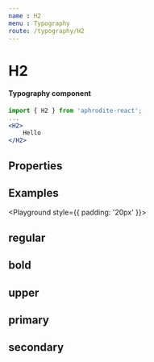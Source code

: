 ```yaml
---
name : H2
menu : Typography
route: /typography/H2
---
```



# H2
#### Typography component

```jsx
import { H2 } from 'aphrodite-react';
...
<H2>
    Hello
</H2>
```

## Properties
<PropsTable of={H2} />

## Examples
<Playground style={{ padding: '20px' }}>
    <Row horizontal="center">
        <Col xs={6} sm={4}>
            <H2 center>
                regular
            </H2>
        </Col>
        <Col xs={6} sm={4}>
            <H2 center bold>
                bold
            </H2>
        </Col>
        <Col xs={12} sm={4}>
            <H2 center upper>
                upper
            </H2>
        </Col>
        <Col xs={6} sm={4}>
            <H2 center primary>
                primary
            </H2>
        </Col>
        <Col xs={6} sm={4}>
            <H2 center secondary>
                secondary
            </H2>
        </Col>
    </Row>
</Playground>
